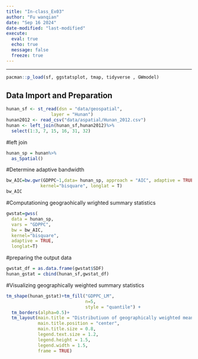 ```yaml
---
title: "In-class_Ex03"
author: "Fu wanqian"
date: "Sep 16 2024"
date-modified: "last-modified"
execute: 
  eval: true
  echo: true
  message: false
  freeze: true
---
```


------------------------------------------------------------------------
```r
pacman::p_load(sf, ggstatsplot, tmap, tidyverse , GWmodel)
```
## Data Import and Preparation
```r
hunan_sf <- st_read(dsn = "data/geospatial", 
                 layer = "Hunan")
hunan2012 <- read_csv("data/aspatial/Hunan_2012.csv")
hunan <- left_join(hunan_sf,hunan2012)%>%
  select(1:3, 7, 15, 16, 31, 32)
```

#left join
```r
hunan_sp = hunan%>%
  as_Spatial()
```

#Determine adaptive bandwidth
```r
bw_AIC=bw.gwr(GDPPC~1,data= hunan_sp, approach = "AIC", adaptive = TRUE,
             kernel="bisquare", longlat = T)
bw_AIC
```
#Computationing geograohically wrighted summary statistics
```r
gwstat=gwss(
  data = hunan_sp, 
  vars = "GDPPC",
  bw = bw_AIC,
  kernel="bisquare",
  adaptive = TRUE, 
  longlat=T)
```

#preparing the output data
```r
gwstat_df = as.data.frame(gwstat$SDF)
hunan_gstat = cbind(hunan_sf,gwstat_df)
```

#Visualizing geographically weighted summary statistics
```r
tm_shape(hunan_gstat)+tm_fill("GDPPC_LM",
                              n=5,
                              style = "quantile") +
  tm_borders(alpha=0.5)+
  tm_layout(main.title = "Distributiuon of geographically weighted mean",
            main.title.position = "center",
            main.title.size = 0.8,
            legend.text.size = 1.2,
            legend.height = 1.5,
            legend.width = 1.5,
            frame = TRUE)
```

